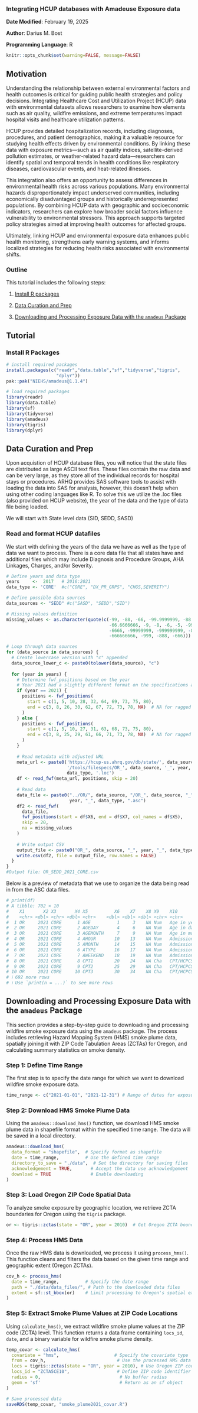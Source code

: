 

### Integrating HCUP databases with Amadeuse Exposure data{-}

**Date Modified**: February 19, 2025

**Author**: Darius M. Bost 

<!-- **Key Terms**: [Data Integration](https://tools.niehs.nih.gov/cchhglossary/?keyword=data+integration&termOnlySearch=true&exactSearch=true), [Social Determinants of Health](https://tools.niehs.nih.gov/cchhglossary/?keyword=social+determinants+of+health+(sdoh)&termOnlySearch=true&exactSearch=true), [Geocoded Address](#def-geocoded-address), [GeoID](#def-geoid), [Geographic Unit](#def-geographic-unit) -->

**Programming Language**: R


```r
knitr::opts_chunk$set(warning=FALSE, message=FALSE)
```

## Motivation

Understanding the relationship between external environmental factors and health outcomes is critical for guiding public health strategies and policy decisions. Integrating Healthcare Cost and Utilization Project (HCUP) data with environmental datasets allows researchers to examine how elements such as air quality, wildfire emissions, and extreme temperatures impact hospital visits and healthcare utilization patterns.

HCUP provides detailed hospitalization records, including diagnoses, procedures, and patient demographics, making it a valuable resource for studying health effects driven by environmental conditions. By linking these data with exposure metrics—such as air quality indices, satellite-derived pollution estimates, or weather-related hazard data—researchers can identify spatial and temporal trends in health conditions like respiratory diseases, cardiovascular events, and heat-related illnesses.

This integration also offers an opportunity to assess differences in environmental health risks across various populations. Many environmental hazards disproportionately impact underserved communities, including economically disadvantaged groups and historically underrepresented populations. By combining HCUP data with geographic and socioeconomic indicators, researchers can explore how broader social factors influence vulnerability to environmental stressors. This approach supports targeted policy strategies aimed at improving health outcomes for affected groups.

Ultimately, linking HCUP and environmental exposure data enhances public health monitoring, strengthens early warning systems, and informs localized strategies for reducing health risks associated with environmental shifts.

### Outline

This tutorial includes the following steps:

1.  [Install R packages](#link-to-hcupAmadeus-0)

2.  [Data Curation and Prep](#link-to-hcupAmadeus-1)

3.  [Downloading and Processing Exposure Data with the `amadeus` Package](#link-to-hcupAmadeus-2)

## Tutorial

### Install R Packages {#link-to-hcupAmadeus-0}

```r
# install required packages
install.packages(c("readr","data.table","sf","tidyverse","tigris",
                   "dplyr"))
pak::pak("NIEHS/amadeus@1.1.4")

# load required packages
library(readr)
library(data.table)
library(sf)
library(tidyverse)
library(amadeus)
library(tigris)
library(dplyr)
```

## Data Curation and Prep {#link-to-hcupAmadeus-1}

Upon acquistion of HCUP database files, you will notice that the state files are distributed as large ASCII text files. These files contain the raw data and can be very large, as they store all of the individual records for hospital stays or procedures. ARHQ provides SAS software tools to assist with loading the data into SAS for analysis, however, this doesn't help when using other coding languages like R. To solve this we utilize the .loc files (also provided on HCUP website), the year of the data and the type of data file being loaded.

We will start with State level data (SID, SEDD, SASD)

### Read and format HCUP datafiles

We start with defining the years of the data we have as well as the type of data we want to process. There is a core data file that all states have and additional files which may include Diagnosis and Procedure Groups, AHA Linkages, Charges, and/or Severity.

```r
# Define years and data type
years     <-  2017   # 2016:2021
data_type <- 'CORE'  #c("CORE", "DX_PR_GRPS", "CHGS,SEVERITY")

# Define possible data sources
data_sources <- "SEDD" #c("SASD", "SEDD","SID")  
```

```r
# Missing values definition
missing_values <- as.character(quote(c(-99, -88, -66, -99.9999999, -88.8888888, 
                                       -66.6666666, -9, -8, -6, -5, -9999, -8888,
                                       -6666, -99999999, -999999999, -888888888,
                                       -666666666, -999, -888, -666)))

# Loop through data sources
for (data_source in data_sources) {
  # Create lowercase version with "c" appended
  data_source_lower_c <- paste0(tolower(data_source), "c")
  
  for (year in years) {
    # Determine fwf_positions based on the year
    # Year 2021 had a slightly different format on the specifications at meta_url below
    if (year == 2021) {
      positions <- fwf_positions(
        start = c(1, 5, 10, 28, 32, 64, 69, 73, 75, 80), 
        end = c(3, 8, 26, 30, 62, 67, 72, 73, 78, NA)  # NA for ragged column
      )
    } else {
      positions <- fwf_positions(
        start = c(1, 5, 10, 27, 31, 63, 68, 73, 75, 80), 
        end = c(3, 8, 25, 29, 61, 66, 71, 73, 78, NA)  # NA for ragged column
      )
    }
    
    # Read metadata with adjusted URL
    meta_url <- paste0('https://hcup-us.ahrq.gov/db/state/', data_source_lower_c,
                       '/tools/filespecs/OR_', data_source, '_', year, '_', 
                       data_type, '.loc')
    df <- read_fwf(meta_url, positions, skip = 20)
    
    # Read data
    data_file <- paste0("../OR/", data_source, "/OR_", data_source, "_",
                        year, "_", data_type, ".asc")
    df2 <- read_fwf(
      data_file,
      fwf_positions(start = df$X6, end = df$X7, col_names = df$X5),
      skip = 20,
      na = missing_values
    )
    
    # Write output CSV
    output_file <- paste0("OR_", data_source, "_", year, "_", data_type, ".csv")
    write.csv(df2, file = output_file, row.names = FALSE)
  }
}
#Output file: OR_SEDD_2021_CORE.csv
```

Below is a preview of metadata that we use to organize the data being read in from the ASC data files.

```r
# print(df)
# A tibble: 702 × 10
#    X1       X2 X3       X4 X5          X6    X7    X8 X9    X10                 
#    <chr> <dbl> <chr> <dbl> <chr>    <dbl> <dbl> <dbl> <chr> <chr>               
#  1 OR     2021 CORE      1 AGE          1     3    NA Num   Age in years at adm…
#  2 OR     2021 CORE      2 AGEDAY       4     6    NA Num   Age in days (when a…
#  3 OR     2021 CORE      3 AGEMONTH     7     9    NA Num   Age in months (when…
#  4 OR     2021 CORE      4 AHOUR       10    13    NA Num   Admission Hour      
#  5 OR     2021 CORE      5 AMONTH      14    15    NA Num   Admission month     
#  6 OR     2021 CORE      6 ATYPE       16    17    NA Num   Admission type      
#  7 OR     2021 CORE      7 AWEEKEND    18    19    NA Num   Admission day is a …
#  8 OR     2021 CORE      8 CPT1        20    24    NA Cha   CPT/HCPCS procedure…
#  9 OR     2021 CORE      9 CPT2        25    29    NA Cha   CPT/HCPCS procedure…
# 10 OR     2021 CORE     10 CPT3        30    34    NA Cha   CPT/HCPCS procedure…
# ℹ 692 more rows
# ℹ Use `print(n = ...)` to see more rows
```

## Downloading and Processing Exposure Data with the `amadeus` Package {#link-to-hcupAmadeus-2}

This section provides a step-by-step guide to downloading and processing wildfire smoke exposure data using the `amadeus` package. The process includes retrieving Hazard Mapping System (HMS) smoke plume data, spatially joining it with ZIP Code Tabulation Areas (ZCTAs) for Oregon, and calculating summary statistics on smoke density.

### Step 1: Define Time Range

The first step is to specify the date range for which we want to download wildfire smoke exposure data.

```r
time_range <- c("2021-01-01", "2021-12-31") # Range of dates for exposure data
```

### Step 2: Download HMS Smoke Plume Data

Using the `amadeus::download_hms()` function, we download HMS smoke plume data in shapefile format within the specified time range. The data will be saved in a local directory.

```r
amadeus::download_hms(
  data_format = "shapefile",  # Specify format as shapefile
  date = time_range,          # Use the defined time range
  directory_to_save = "./data",  # Set the directory for saving files
  acknowledgement = TRUE,       # Accept the data use acknowledgement
  download = TRUE               # Enable downloading
)
```

### Step 3: Load Oregon ZIP Code Spatial Data

To analyze smoke exposure by geographic location, we retrieve ZCTA boundaries for Oregon using the `tigris` package.

```r
or <- tigris::zctas(state = "OR", year = 2010)  # Get Oregon ZCTA boundaries
```

### Step 4: Process HMS Data

Once the raw HMS data is downloaded, we process it using `process_hms()`. This function cleans and filters the data based on the given time range and geographic extent (Oregon ZCTAs).

```r
cov_h <- process_hms(
  date = time_range,          # Specify the date range
  path = "./data/data_files/", # Path to the downloaded data files
  extent = sf::st_bbox(or)    # Limit processing to Oregon's spatial extent
)
```

### Step 5: Extract Smoke Plume Values at ZIP Code Locations

Using `calculate_hms()`, we extract wildfire smoke plume values at the ZIP code (ZCTA) level. This function returns a data frame containing `locs_id`, `date`, and a binary variable for wildfire smoke plume density.

```r
temp_covar <- calculate_hms(
  covariate = "hms",                     # Specify the covariate type
  from = cov_h,                           # Use the processed HMS data
  locs = tigris::zctas(state = "OR", year = 2010), # Use Oregon ZIP code boundaries
  locs_id = "ZCTA5CE10",                  # Define ZIP code identifier
  radius = 0,                              # No buffer radius
  geom = 'sf'                              # Return as an sf object
)

# Save processed data
saveRDS(temp_covar, "smoke_plume2021_covar.R")
```
